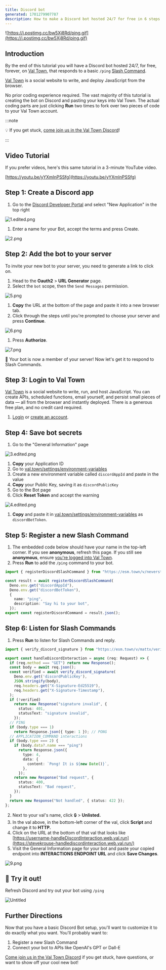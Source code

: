 ```yaml
---
title: Discord bot
generated: 1701279907787
description: How to make a Discord bot hosted 24/7 for free in 6 steps
---
```


![https://i.postimg.cc/bw5Xj8Rd/ping.gif](https://i.postimg.cc/bw5Xj8Rd/ping.gif)

## Introduction

By the end of this tutorial you will have a Discord bot hosted 24/7, for free,
forever, on [Val Town](https://val.town), that responds to a basic `/ping`
[Slash Command](https://support.discord.com/hc/en-us/articles/1500000368501-Slash-Commands-FAQ).

[Val Town](https://val.town) is a social website to write, and deploy JavaScript
from the browser.

No prior coding experience required. The vast majority of this tutorial is
creating the bot on Discord and pasting your keys into Val Town. The actual
coding parts are just clicking **Run** two times to fork over two pieces
of code to your Val Town account.

:::note

💡 If you get stuck,
[come join us in the Val Town Discord](https://discord.gg/dHv45uN5RY)!

:::

## Video Tutorial

If you prefer videos, here's this same tutorial in a 3-minute YouTube video.

[https://youtu.be/yYXmInPSSfg](https://youtu.be/yYXmInPSSfg)

## Step 1: Create a Discord app

1. Go to the
   [Discord Developer Portal](https://discord.com/developers/applications) and
   select "New Application" in the top right

![1.edited.png](./how-to-make-a-discord-bot-hosted-24-7-for-free-in-/1edited.png)

1. Enter a name for your Bot, accept the terms and press Create.

![2.png](./how-to-make-a-discord-bot-hosted-24-7-for-free-in-/2.png)

## Step 2: Add the bot to your server

To invite your new bot to your server, you need to generate a link to click on.

1. Head to the **Oauth2** > **URL Generator** page.
2. Select the `bot` scope, then the `Send Messages` permission.

![5.png](./how-to-make-a-discord-bot-hosted-24-7-for-free-in-/5.png)

1. **Copy** the URL at the bottom of the page and paste it into a new browser
   tab.
2. Click through the steps until you're prompted to choose your server and press
   **Continue**.

![6.png](./how-to-make-a-discord-bot-hosted-24-7-for-free-in-/6.png)

1. Press **Authorize**.

![7.png](./how-to-make-a-discord-bot-hosted-24-7-for-free-in-/7.png)

🎉 Your bot is now a member of your server! Now let's get it to respond to Slash
Commands.

## Step 3: Login to Val Town

[Val Town](https://val.town/) is a social website to write, run, and host
JavaScript. You can create APIs, scheduled functions, email yourself, and
persist small pieces of data — all from the browser and instantly deployed.
There is a generous free plan, and no credit card required.

1. [Login](https://val.town/auth/signin) or
   [create an account](https://www.val.town/auth/signup).

## Step 4: Save bot secrets

1. Go to the "General Information" page

![3.edited.png](./how-to-make-a-discord-bot-hosted-24-7-for-free-in-/3edited.png)

1. **Copy** your Application ID
2. Go to [val.town/settings/environment-variables](https://www.val.town/settings/environment-variables)
3. Create a new environment variable called `discordAppId` and paste in the value
4. **Copy** your Public Key, saving it as `discordPublicKey`
5. Go to the Bot page
6. Click **Reset Token** and accept the warning

![4.edited.png](./how-to-make-a-discord-bot-hosted-24-7-for-free-in-/4edited.png)

1. **Copy** and paste it in
   [val.town/settings/environment-variables](https://www.val.town/settings/environment-variables) as
   `discordBotToken`.

## Step 5: Register a new Slash Command

1. The embedded code below should have your name in the top-left corner. If you
   see **anonymous**, refresh this page. If you
   still see **anonymous**, ensure
   [you're logged into Val Town](https://www.val.town/auth/signin).
2. Press **Run** to add the `/ping` command to your bot.

```ts title="Register /ping command" val
import { registerDiscordSlashCommand } from "https://esm.town/v/neverstew/registerDiscordSlashCommand";

const result = await registerDiscordSlashCommand(
  Deno.env.get("discordAppId"),
  Deno.env.get("discordBotToken"),
  {
    name: "ping",
    description: "Say hi to your bot",
  });
export const registerDiscordCommand = result.json();
```

## Step 6: Listen for Slash Commands

1. Press **Run** to listen for Slash Commands and reply.

```ts title="Discord interaction handler" val
import { verify_discord_signature } from "https://esm.town/v/mattx/verify_discord_signature?v=8";

export const handleDiscordInteraction = async (req: Request) => {
  if (req.method === "GET") return new Response();
  const body = await req.json();
  const verified = await verify_discord_signature(
    Deno.env.get('discordPublicKey'),
    JSON.stringify(body),
    req.headers.get("X-Signature-Ed25519"),
    req.headers.get("X-Signature-Timestamp"),
  );
  if (!verified)
    return new Response("signature invalid", {
      status: 401,
      statusText: "signature invalid",
    });
  // PING
  if (body.type === 1)
    return Response.json({ type: 1 }); // PONG
  // APPLICATION_COMMAND interactions
  if (body.type === 2) {
    if (body.data?.name === "ping")
      return Response.json({
        type: 4,
        data: {
          content: `Pong! It is ${new Date()}`,
        },
      });
    return new Response("Bad request", {
      status: 400,
      statusText: "Bad request",
    });
  }
  return new Response("Not handled", { status: 422 });
};
```

2. Next to your val's name, click 🔒 > **Unlisted.**
3. In the val above, in the bottom-left corner of the val, click **Script** and change it to **HTTP.**
4. Click on the URL at the bottom of that val that looks like
   [https://username-handleDiscordInteraction.web.val.run](https://stevekrouse-handlediscordinteraction.web.val.run/)
5. Visit the General Information page for your bot and paste your copied
   endpoint into **INTERACTIONS ENDPOINT URL** and click **Save
   Changes**.

![9.png](./how-to-make-a-discord-bot-hosted-24-7-for-free-in-/9.png)

## 💬 Try it out!

Refresh Discord and try out your bot using `/ping`

![Untitled](./how-to-make-a-discord-bot-hosted-24-7-for-free-in-/untitled.png)

## Further Directions

Now that you have a basic Discord Bot setup, you'll want to customize it to do
exactly what you want. You'll probably want to:

1. Register a new Slash Command
2. Connect your bot to APIs like OpenAI's GPT or Dall-E

[Come join us in the Val Town Discord](https://discord.gg/dHv45uN5RY) if you get
stuck, have questions, or want to show off your cool new bot!
